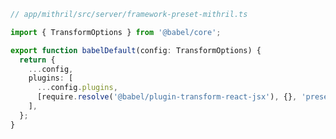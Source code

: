 ```ts
// app/mithril/src/server/framework-preset-mithril.ts

import { TransformOptions } from '@babel/core';

export function babelDefault(config: TransformOptions) {
  return {
    ...config,
    plugins: [
      ...config.plugins,
      [require.resolve('@babel/plugin-transform-react-jsx'), {}, 'preset'],
    ],
  };
}
```